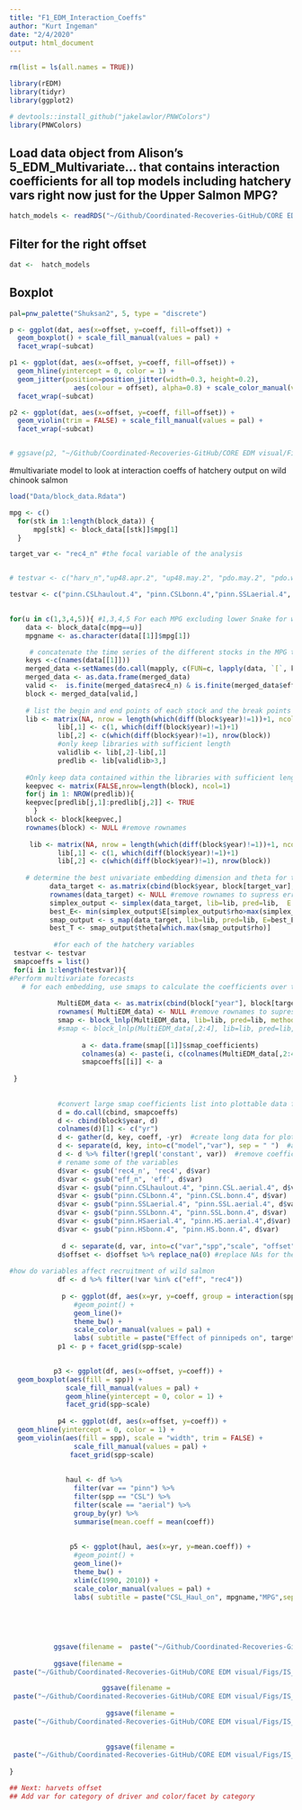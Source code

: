 ```yaml
---
title: "F1_EDM_Interaction_Coeffs"
author: "Kurt Ingeman"
date: "2/4/2020"
output: html_document
---
```


```r
rm(list = ls(all.names = TRUE)) 

library(rEDM)
library(tidyr)
library(ggplot2)
```

```r
# devtools::install_github("jakelawlor/PNWColors")
library(PNWColors)
```


## Load data object from Alison's 5_EDM_Multivariate... that contains interaction coefficients for all top models including hatchery vars right now just for the Upper Salmon MPG?
```r
hatch_models <- readRDS("~/Github/Coordinated-Recoveries-GitHub/CORE EDM visual/Data/hatch_models.rds")
```


## Filter for the right offset
```r
dat <-  hatch_models 
```


## Boxplot 

```r

pal=pnw_palette("Shuksan2", 5, type = "discrete")

p <- ggplot(dat, aes(x=offset, y=coeff, fill=offset)) + 
  geom_boxplot() + scale_fill_manual(values = pal) + 
  facet_wrap(~subcat)

p1 <- ggplot(dat, aes(x=offset, y=coeff, fill=offset)) + 
  geom_hline(yintercept = 0, color = 1) +
  geom_jitter(position=position_jitter(width=0.3, height=0.2), 
                aes(colour = offset), alpha=0.8) + scale_color_manual(values = pal) +
  facet_wrap(~subcat)

p2 <- ggplot(dat, aes(x=offset, y=coeff, fill=offset)) + 
  geom_violin(trim = FALSE) + scale_fill_manual(values = pal) + 
  facet_wrap(~subcat)


# ggsave(p2, "~/Github/Coordinated-Recoveries-GitHub/CORE EDM visual/Figs/IS_Hatch_UpperSalmon.pdf") 

```




#multivariate model to look at interaction coeffs of hatchery output on wild chinook salmon

```R

load("Data/block_data.Rdata") 

mpg <- c() 
  for(stk in 1:length(block_data)) { 
      mpg[stk] <- block_data[[stk]]$mpg[1]
  } 

target_var <- "rec4_n" #the focal variable of the analysis


# testvar <- c("harv_n","up48.apr.2", "up48.may.2", "pdo.may.2", "pdo.win.2", "up48.oct.2", "up48.nov.2", "npgo.yr.2", "hatch.spring.2", "pinn.CSLmales.4", "pinn.CSLbonn.4","pinn.SSLaerial.4", "SRKW.Lpod.4", "SRKW.JKLpods.5", "flow.gageht.4")

testvar <- c("pinn.CSLhaulout.4", "pinn.CSLbonn.4","pinn.SSLaerial.4", "pinn.SSLbonn.4", "pinn.HSaerial.4", "pinn.HSbonn.4")

  
for(u in c(1,3,4,5)){ #1,3,4,5 For each MPG excluding lower Snake for which there is only one stock
    data <- block_data[c(mpg==u)]
    mpgname <- as.character(data[[1]]$mpg[1])

     # concatenate the time series of the different stocks in the MPG together
    keys <-c(names(data[[1]]))
    merged_data <-setNames(do.call(mapply, c(FUN=c, lapply(data, `[`, keys))), keys)
    merged_data <- as.data.frame(merged_data)
    valid <-  is.finite(merged_data$rec4_n) & is.finite(merged_data$eff_n) & is.finite(merged_data$hatch.spring.5)
    block <- merged_data[valid,]  
    
    # list the begin and end points of each stock and the break points within stocks
    lib <- matrix(NA, nrow = length(which(diff(block$year)!=1))+1, ncol = 2)
            lib[,1] <- c(1, which(diff(block$year)!=1)+1)
            lib[,2] <- c(which(diff(block$year)!=1), nrow(block))
            #only keep libraries with sufficient length
            validlib <- lib[,2]-lib[,1]
            predlib <- lib[validlib>3,]
    
    #Only keep data contained within the libraries with sufficient length
    keepvec <- matrix(FALSE,nrow=length(block), ncol=1)
    for(j in 1: NROW(predlib)){
    keepvec[predlib[j,1]:predlib[j,2]] <- TRUE
      }
    block <- block[keepvec,]
    rownames(block) <- NULL #remove rownames
     
     lib <- matrix(NA, nrow = length(which(diff(block$year)!=1))+1, ncol = 2)
            lib[,1] <- c(1, which(diff(block$year)!=1)+1)
            lib[,2] <- c(which(diff(block$year)!=1), nrow(block))
            
    # determine the best univariate embedding dimension and theta for the target variable (total recruitment)        
          data_target <- as.matrix(cbind(block$year, block[target_var], block$eff_n))
          rownames(data_target) <- NULL #remove rownames to supress error in CCM: NAs introduced by coersion
          simplex_output <- simplex(data_target, lib=lib, pred=lib,  E = 1:8, silent = TRUE)
          best_E<- min(simplex_output$E[simplex_output$rho>max(simplex_output$rho)-sd(simplex_output$rho)]) #choose the smallest E whose rho is within 1 stdv of the maximum rho)
          smap_output <- s_map(data_target, lib=lib, pred=lib, E=best_E) 
          best_T <- smap_output$theta[which.max(smap_output$rho)] 
  
           #for each of the hatchery variables  
 testvar <- testvar
 smapcoeffs = list()
 for(i in 1:length(testvar)){          
#Perform multivariate forecasts
   # for each embedding, use smaps to calculate the coefficients over time
         
            MultiEDM_data <- as.matrix(cbind(block["year"], block[target_var], block["eff_n"], block[testvar[i]]))
            rownames( MultiEDM_data) <- NULL #remove rownames to supress error in CCM: NAs introduced by coersion
            smap <- block_lnlp(MultiEDM_data, lib=lib, pred=lib, method = c("s-map"), columns = c(target_var, "eff_n", testvar[i]), theta = best_T, first_column_time = TRUE, save_smap_coefficients = TRUE)
            #smap <- block_lnlp(MultiEDM_data[,2:4], lib=lib, pred=lib, method = c("s-map"), columns = c(target_var, "eff_n", testvar[i]), theta = best_T, first_column_time = FALSE, save_smap_coefficients = TRUE)
           
                  a <- data.frame(smap[[1]]$smap_coefficients)
                  colnames(a) <- paste(i, c(colnames(MultiEDM_data[,2:4]),"constant"))
                  smapcoeffs[[i]] <- a
                   
 }
 
 
            #convert large smap coefficients list into plottable data frame
            d = do.call(cbind, smapcoeffs)  
            d <- cbind(block$year, d)
            colnames(d)[1] <- c("yr")
            d <- gather(d, key, coeff, -yr)  #create long data for plotting
            d <- separate(d, key, into=c("model","var"), sep = " ")  #add columns for model number, variable
            d <- d %>% filter(!grepl('constant', var))  #remove coefficients for constants
            # rename some of the variables
            d$var <- gsub('rec4_n', 'rec4', d$var) 
            d$var <- gsub("eff_n", 'eff', d$var)
            d$var <- gsub("pinn.CSLhaulout.4", "pinn.CSL.aerial.4", d$var)
            d$var <- gsub("pinn.CSLbonn.4", "pinn.CSL.bonn.4", d$var)
            d$var <- gsub("pinn.SSLaerial.4", "pinn.SSL.aerial.4", d$var)
            d$var <- gsub("pinn.SSLbonn.4", "pinn.SSL.bonn.4", d$var)
            d$var <- gsub("pinn.HSaerial.4", "pinn.HS.aerial.4",d$var)
            d$var <- gsub("pinn.HSbonn.4", "pinn.HS.bonn.4", d$var)
            
             d <- separate(d, var, into=c("var","spp","scale", "offset"), extra = "merge", sep = "\\.")  
            d$offset <- d$offset %>% replace_na(0) #replace NAs for the target variable and offset values
 
#how do variables affect recruitment of wild salmon 
            df <- d %>% filter(!var %in% c("eff", "rec4"))
            
             p <- ggplot(df, aes(x=yr, y=coeff, group = interaction(spp, scale), colour = spp)) +
                #geom_point() +
                geom_line()+
                theme_bw() + 
                scale_color_manual(values = pal) +
                labs( subtitle = paste("Effect of pinnipeds on", target_var, "in", mpgname,"MPG",sep = " "), x="year", y="interaction coefficient") 
            p1 <- p + facet_grid(spp~scale)

    
           p3 <- ggplot(df, aes(x=offset, y=coeff)) + 
  geom_boxplot(aes(fill = spp)) + 
              scale_fill_manual(values = pal) +
              geom_hline(yintercept = 0, color = 1) +
              facet_grid(spp~scale)
            
            p4 <- ggplot(df, aes(x=offset, y=coeff)) + 
  geom_hline(yintercept = 0, color = 1) +
  geom_violin(aes(fill = spp), scale = "width", trim = FALSE) +
                scale_fill_manual(values = pal) +
               facet_grid(spp~scale)
            
            
              haul <- df %>% 
                filter(var == "pinn") %>% 
                filter(spp == "CSL") %>% 
                filter(scale == "aerial") %>% 
                group_by(yr) %>% 
                summarise(mean.coeff = mean(coeff))
                
              
               p5 <- ggplot(haul, aes(x=yr, y=mean.coeff)) +
                #geom_point() +
                geom_line()+
                theme_bw() + 
                xlim(c(1990, 2010)) +
                scale_color_manual(values = pal) +
                labs( subtitle = paste("CSL_Haul_on", mpgname,"MPG",sep = " "), x="year", y="interaction coefficient")
                 

           
            
          
           ggsave(filename =  paste("~/Github/Coordinated-Recoveries-GitHub/CORE EDM visual/Figs/IS_Pinnipeds/IS_Pinn_coeff_on_" ,target_var, "in", mpgname, "MPG.pdf", sep = ""), plot = p, width = 7, height = 9.5, units = "in")  # saves the last plot
   
           ggsave(filename =         
 paste("~/Github/Coordinated-Recoveries-GitHub/CORE EDM visual/Figs/IS_Pinnipeds/FACET_IS_Pinn_coeff_on_" ,target_var, "in", mpgname, "MPG.pdf", sep = ""), plot = p1, width = 7, height = 9.5, units = "in")             

                       ggsave(filename =         
 paste("~/Github/Coordinated-Recoveries-GitHub/CORE EDM visual/Figs/IS_Pinnipeds/BOX_IS_Pinn_coeff_on_"  ,target_var, "in", mpgname, "MPG.pdf", sep = ""), plot = p3, width = 7, height = 9.5, units = "in") 
            
                        ggsave(filename =         
 paste("~/Github/Coordinated-Recoveries-GitHub/CORE EDM visual/Figs/IS_Pinnipeds/VIOL_IS_Pinn_coeff_on_" ,target_var, "in", mpgname, "MPG.pdf", sep = ""), plot = p4, width = 7, height = 9.5, units = "in") 
                  
 
                        ggsave(filename =         
 paste("~/Github/Coordinated-Recoveries-GitHub/CORE EDM visual/Figs/IS_Pinnipeds/Haul_IS_Pinn_coeff_on_" ,target_var, "in", mpgname, "MPG.pdf", sep = ""), plot = p5, width = 2.5, height = 2, units = "in") 
                  
}

## Next: harvets offset
## Add var for category of driver and color/facet by category


```

